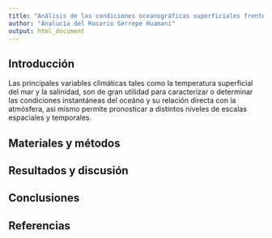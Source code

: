 ```yaml
---
title: "Análisis de las condiciones oceanográficas superficiales frente a Perú durante el año 1988"
author: "Analucía del Rosario Serrepe Huamaní"
output: html_document
---
```


## Introducción
Las principales variables climáticas tales como la temperatura superficial del mar y la salinidad, son de gran utilidad para caracterizar o determinar las condiciones instantáneas del oceáno y su relación directa con la atmósfera, asi mismo permite pronosticar a distintos niveles de escalas espaciales y temporales.

## Materiales y métodos

## Resultados y discusión

## Conclusiones

## Referencias

